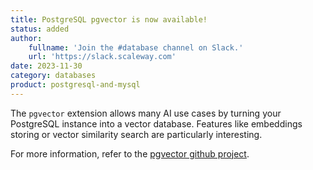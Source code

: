 ```yaml
---
title: PostgreSQL pgvector is now available!
status: added
author:
    fullname: 'Join the #database channel on Slack.'
    url: 'https://slack.scaleway.com'
date: 2023-11-30
category: databases
product: postgresql-and-mysql
---
```


The `pgvector` extension allows many AI use cases by turning your PostgreSQL instance into a vector database. Features like embeddings storing or vector similarity search are particularly interesting.

For more information, refer to the [pgvector github project](https://github.com/pgvector/pgvector).

